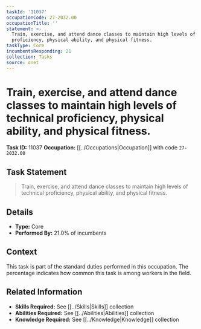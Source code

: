 ```yaml
---
taskId: '11037'
occupationCode: 27-2032.00
occupationTitle: ''
statement: >-
  Train, exercise, and attend dance classes to maintain high levels of technical
  proficiency, physical ability, and physical fitness.
taskType: Core
incumbentsResponding: 21
collection: Tasks
source: onet
---
```

# Train, exercise, and attend dance classes to maintain high levels of technical proficiency, physical ability, and physical fitness.

**Task ID:** 11037
**Occupation:** [[../Occupations|Occupation]] with code `27-2032.00`

## Task Statement

> Train, exercise, and attend dance classes to maintain high levels of technical proficiency, physical ability, and physical fitness.

## Details

- **Type:** Core
- **Performed By:** 21.0% of incumbents

## Context

This task is part of the standard duties performed in this occupation. The percentage indicates how common this task is among workers in the field.

## Related Information

- **Skills Required:** See [[../Skills|Skills]] collection
- **Abilities Required:** See [[../Abilities|Abilities]] collection
- **Knowledge Required:** See [[../Knowledge|Knowledge]] collection
